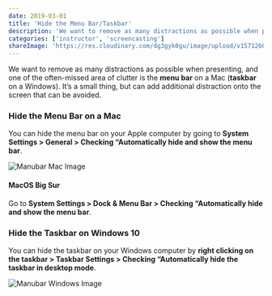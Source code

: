 ```yaml
---
date: 2019-03-01
title: 'Hide the Menu Bar/Taskbar'
description: 'We want to remove as many distractions as possible when presenting, and one of the often-missed area of clutter is the menu bar.'
categories: ['instructor', 'screencasting']
shareImage: 'https://res.cloudinary.com/dg3gyk0gu/image/upload/v1571260698/og-image-assets/share_image_screencasting.png'
---
```


We want to remove as many distractions as possible when presenting, and one of the often-missed area of clutter is the **menu bar** on a Mac (**taskbar** on a Windows). It’s a small thing, but can add additional distraction onto the screen that can be avoided.

### Hide the Menu Bar on a Mac

You can hide the menu bar on your Apple computer by going to **System Settings > General > Checking “Automatically hide and show the menu bar**.

![Manubar Mac Image](./images/manubar-mac.png)

#### MacOS Big Sur
Go to **System Settings > Dock & Menu Bar > Checking “Automatically hide and show the menu bar**.

### Hide the Taskbar on Windows 10

You can hide the taskbar on your Windows computer by **right clicking on the taskbar > Taskbar Settings > Checking “Automatically hide the taskbar in desktop mode**.

![Manubar Windows Image](./images/menubar-windows.png)
